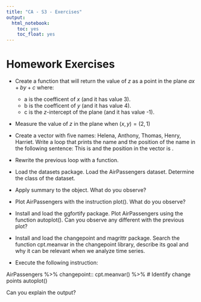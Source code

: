 ```yaml
---
title: "CA - S3 - Exercises"
output:
  html_notebook:
    toc: yes
    toc_float: yes
---
```


# Homework Exercises

- Create a function that will return the value of $z$ as a point in the plane $ax+by+c$ where:
    - a is the coefficent of $x$ (and it has value 3).
    - b is the coefficent of $y$ (and it has value 4).
    - c is the $z$-intercept of the plane (and it has value -1). 

- Measure the value of $z$ in the plane when $(x,y)= (2,1)$

- Create a vector with five names: Helena, Anthony, Thomas, Henry, Harriet. Write a loop that prints the name and the position of the name in the following sentence: This is <name> and the position in the vector is <position>.  

- Rewrite the previous loop with a function.

- Load the datasets package. Load the AirPassengers dataset. Determine the class of the dataset.

- Apply summary to the object. What do you observe?

- Plot AirPassengers with the instruction plot(). What do you observe?

- Install and load the ggfortify package. Plot AirPassengers using the function autoplot(). Can you observe any different with the previous plot?

- Install and load the changepoint and magrittr package. Search the function cpt.meanvar in the changepoint library, describe its goal and why it can be relevant when we analyze time series.

- Execute the following instruction:

AirPassengers %>%
  changepoint:: cpt.meanvar() %>%  # Identify change points
  autoplot()
  
Can you explain the output?
